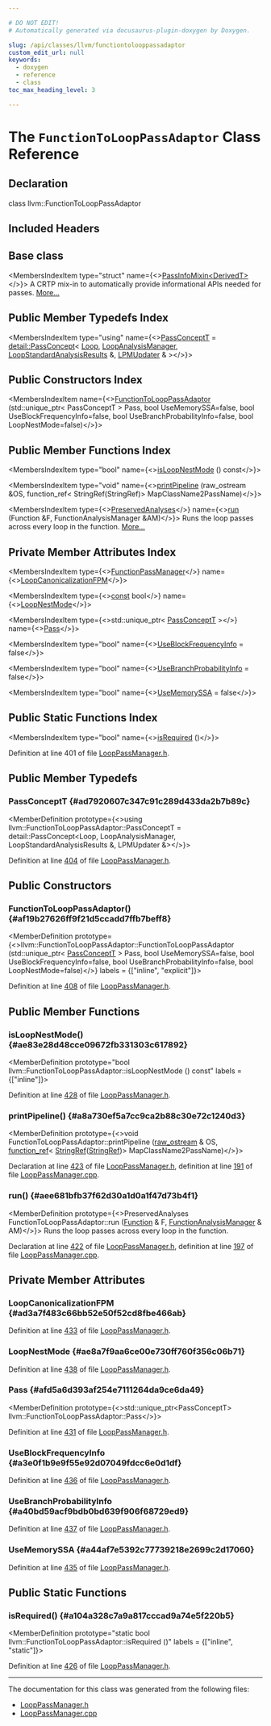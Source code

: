 ```yaml
---

# DO NOT EDIT!
# Automatically generated via docusaurus-plugin-doxygen by Doxygen.

slug: /api/classes/llvm/functiontolooppassadaptor
custom_edit_url: null
keywords:
  - doxygen
  - reference
  - class
toc_max_heading_level: 3

---
```





# The `FunctionToLoopPassAdaptor` Class Reference

<DoxygenPage pluginConfig={pluginConfig}>



## Declaration

<CodeBlock>class llvm::FunctionToLoopPassAdaptor</CodeBlock>

## Included Headers

<IncludesList>
<IncludesListItem
  filePath="llvm/Transforms/Scalar/LoopPassManager.h"
  permalink="/docs/api/files/include/include/llvm/include/llvm/transforms/include/llvm/transforms/scalar/looppassmanager-h"
  isLocal="true" />
</IncludesList>

## Base class

<MembersIndex>

<MembersIndexItem
  type="struct"
  name={<><a href="/docs/api/structs/llvm/passinfomixin">PassInfoMixin&lt;DerivedT&gt;</a></>}>
A CRTP mix-in to automatically provide informational APIs needed for passes. <a href="/docs/api/structs/llvm/passinfomixin/#details">More...</a>
</MembersIndexItem>

</MembersIndex>

## Public Member Typedefs Index

<MembersIndex>

<MembersIndexItem
  type="using"
  name={<><a href="#ad7920607c347c91c289d433da2b7b89c">PassConceptT</a> = <a href="/docs/api/structs/llvm/detail/passconcept">detail::PassConcept</a>&lt; <a href="/docs/api/classes/llvm/loop">Loop</a>, <a href="/docs/api/namespaces/llvm/#a58dde534a0ea2a23cb6c779c5c283f75">LoopAnalysisManager</a>, <a href="/docs/api/structs/llvm/loopstandardanalysisresults">LoopStandardAnalysisResults</a> &amp;, <a href="/docs/api/classes/llvm/lpmupdater">LPMUpdater</a> &amp; &gt;</>}>
</MembersIndexItem>

</MembersIndex>

## Public Constructors Index

<MembersIndex>

<MembersIndexItem
  name={<><a href="#af19b27626ff9f21d5ccadd7ffb7beff8">FunctionToLoopPassAdaptor</a> (std::unique&#95;ptr&lt; PassConceptT &gt; Pass, bool UseMemorySSA=false, bool UseBlockFrequencyInfo=false, bool UseBranchProbabilityInfo=false, bool LoopNestMode=false)</>}>
</MembersIndexItem>

</MembersIndex>

## Public Member Functions Index

<MembersIndex>

<MembersIndexItem
  type="bool"
  name={<><a href="#ae83e28d48cce09672fb331303c617892">isLoopNestMode</a> () const</>}>
</MembersIndexItem>

<MembersIndexItem
  type="void"
  name={<><a href="#a8a730ef5a7cc9ca2b88c30e72c1240d3">printPipeline</a> (raw&#95;ostream &amp;OS, function&#95;ref&lt; StringRef(StringRef)&gt; MapClassName2PassName)</>}>
</MembersIndexItem>

<MembersIndexItem
  type={<><a href="/docs/api/classes/llvm/preservedanalyses">PreservedAnalyses</a></>}
  name={<><a href="#aee681bfb37f62d30a1d0a1f47d73b4f1">run</a> (Function &amp;F, FunctionAnalysisManager &amp;AM)</>}>
Runs the loop passes across every loop in the function. <a href="#aee681bfb37f62d30a1d0a1f47d73b4f1">More...</a>
</MembersIndexItem>

</MembersIndex>

## Private Member Attributes Index

<MembersIndex>

<MembersIndexItem
  type={<><a href="/docs/api/namespaces/llvm/#ab70ef138acbdb1c8278ecf41f5da400f">FunctionPassManager</a></>}
  name={<><a href="#ad3a7f483c66bb52e50f52cd8fbe466ab">LoopCanonicalizationFPM</a></>}>
</MembersIndexItem>

<MembersIndexItem
  type={<><a href="/docs/api/files/lib/lib/target/lib/target/aarch64/aarch64promoteconstant-cpp/#a90f8350fecae261c25be85d38b451bff">const</a> bool</>}
  name={<><a href="#ae8a7f9aa6ce00e730ff760f356c06b71">LoopNestMode</a></>}>
</MembersIndexItem>

<MembersIndexItem
  type={<>std::unique&#95;ptr&lt; <a href="#ad7920607c347c91c289d433da2b7b89c">PassConceptT</a> &gt;</>}
  name={<><a href="#afd5a6d393af254e7111264da9ce6da49">Pass</a></>}>
</MembersIndexItem>

<MembersIndexItem
  type="bool"
  name={<><a href="#a3e0f1b9e9f55e92d07049fdcc6e0d1df">UseBlockFrequencyInfo</a> = false</>}>
</MembersIndexItem>

<MembersIndexItem
  type="bool"
  name={<><a href="#a40bd59acf9bdb0bd639f906f68729ed9">UseBranchProbabilityInfo</a> = false</>}>
</MembersIndexItem>

<MembersIndexItem
  type="bool"
  name={<><a href="#a44af7e5392c77739218e2699c2d17060">UseMemorySSA</a> = false</>}>
</MembersIndexItem>

</MembersIndex>

## Public Static Functions Index

<MembersIndex>

<MembersIndexItem
  type="bool"
  name={<><a href="#a104a328c7a9a817cccad9a74e5f220b5">isRequired</a> ()</>}>
</MembersIndexItem>

</MembersIndex>


Definition at line 401 of file <a href="/docs/api/files/include/include/llvm/include/llvm/transforms/include/llvm/transforms/scalar/looppassmanager-h">LoopPassManager.h</a>.

<SectionDefinition>

## Public Member Typedefs

### PassConceptT {#ad7920607c347c91c289d433da2b7b89c}

<MemberDefinition
  prototype={<>using llvm::FunctionToLoopPassAdaptor::PassConceptT = 
      detail::PassConcept&lt;Loop, LoopAnalysisManager,
                          LoopStandardAnalysisResults &amp;, LPMUpdater &amp;&gt;</>}>

Definition at line <a href="/docs/api/files/include/include/llvm/include/llvm/transforms/include/llvm/transforms/scalar/looppassmanager-h/#l00404">404</a> of file <a href="/docs/api/files/include/include/llvm/include/llvm/transforms/include/llvm/transforms/scalar/looppassmanager-h">LoopPassManager.h</a>.
</MemberDefinition>

</SectionDefinition>

<SectionDefinition>

## Public Constructors

### FunctionToLoopPassAdaptor() {#af19b27626ff9f21d5ccadd7ffb7beff8}

<MemberDefinition
  prototype={<>llvm::FunctionToLoopPassAdaptor::FunctionToLoopPassAdaptor (std::unique&#95;ptr&lt; <a href="#ad7920607c347c91c289d433da2b7b89c">PassConceptT</a> &gt; Pass, bool UseMemorySSA=false, bool UseBlockFrequencyInfo=false, bool UseBranchProbabilityInfo=false, bool LoopNestMode=false)</>}
  labels = {["inline", "explicit"]}>

Definition at line <a href="/docs/api/files/include/include/llvm/include/llvm/transforms/include/llvm/transforms/scalar/looppassmanager-h/#l00408">408</a> of file <a href="/docs/api/files/include/include/llvm/include/llvm/transforms/include/llvm/transforms/scalar/looppassmanager-h">LoopPassManager.h</a>.
</MemberDefinition>

</SectionDefinition>

<SectionDefinition>

## Public Member Functions

### isLoopNestMode() {#ae83e28d48cce09672fb331303c617892}

<MemberDefinition
  prototype="bool llvm::FunctionToLoopPassAdaptor::isLoopNestMode () const"
  labels = {["inline"]}>

Definition at line <a href="/docs/api/files/include/include/llvm/include/llvm/transforms/include/llvm/transforms/scalar/looppassmanager-h/#l00428">428</a> of file <a href="/docs/api/files/include/include/llvm/include/llvm/transforms/include/llvm/transforms/scalar/looppassmanager-h">LoopPassManager.h</a>.
</MemberDefinition>

### printPipeline() {#a8a730ef5a7cc9ca2b88c30e72c1240d3}

<MemberDefinition
  prototype={<>void FunctionToLoopPassAdaptor::printPipeline (<a href="/docs/api/classes/llvm/raw-ostream">raw&#95;ostream</a> &amp; OS, <a href="/docs/api/classes/llvm/function-ref">function&#95;ref</a>&lt; <a href="/docs/api/classes/llvm/stringref">StringRef</a>(<a href="/docs/api/classes/llvm/stringref">StringRef</a>)&gt; MapClassName2PassName)</>}>

Declaration at line <a href="/docs/api/files/include/include/llvm/include/llvm/transforms/include/llvm/transforms/scalar/looppassmanager-h/#l00423">423</a> of file <a href="/docs/api/files/include/include/llvm/include/llvm/transforms/include/llvm/transforms/scalar/looppassmanager-h">LoopPassManager.h</a>, definition at line <a href="/docs/api/files/lib/lib/transforms/lib/transforms/scalar/looppassmanager-cpp/#l00191">191</a> of file <a href="/docs/api/files/lib/lib/transforms/lib/transforms/scalar/looppassmanager-cpp">LoopPassManager.cpp</a>.
</MemberDefinition>

### run() {#aee681bfb37f62d30a1d0a1f47d73b4f1}

<MemberDefinition
  prototype={<>PreservedAnalyses FunctionToLoopPassAdaptor::run (<a href="/docs/api/classes/llvm/function">Function</a> &amp; F, <a href="/docs/api/namespaces/llvm/#adce09a5a0de0e3177eb00e932734af2f">FunctionAnalysisManager</a> &amp; AM)</>}>
Runs the loop passes across every loop in the function.

Declaration at line <a href="/docs/api/files/include/include/llvm/include/llvm/transforms/include/llvm/transforms/scalar/looppassmanager-h/#l00422">422</a> of file <a href="/docs/api/files/include/include/llvm/include/llvm/transforms/include/llvm/transforms/scalar/looppassmanager-h">LoopPassManager.h</a>, definition at line <a href="/docs/api/files/lib/lib/transforms/lib/transforms/scalar/looppassmanager-cpp/#l00197">197</a> of file <a href="/docs/api/files/lib/lib/transforms/lib/transforms/scalar/looppassmanager-cpp">LoopPassManager.cpp</a>.
</MemberDefinition>

</SectionDefinition>

<SectionDefinition>

## Private Member Attributes

### LoopCanonicalizationFPM {#ad3a7f483c66bb52e50f52cd8fbe466ab}

<MemberDefinition
  prototype="FunctionPassManager llvm::FunctionToLoopPassAdaptor::LoopCanonicalizationFPM">

Definition at line <a href="/docs/api/files/include/include/llvm/include/llvm/transforms/include/llvm/transforms/scalar/looppassmanager-h/#l00433">433</a> of file <a href="/docs/api/files/include/include/llvm/include/llvm/transforms/include/llvm/transforms/scalar/looppassmanager-h">LoopPassManager.h</a>.
</MemberDefinition>

### LoopNestMode {#ae8a7f9aa6ce00e730ff760f356c06b71}

<MemberDefinition
  prototype="const bool llvm::FunctionToLoopPassAdaptor::LoopNestMode">

Definition at line <a href="/docs/api/files/include/include/llvm/include/llvm/transforms/include/llvm/transforms/scalar/looppassmanager-h/#l00438">438</a> of file <a href="/docs/api/files/include/include/llvm/include/llvm/transforms/include/llvm/transforms/scalar/looppassmanager-h">LoopPassManager.h</a>.
</MemberDefinition>

### Pass {#afd5a6d393af254e7111264da9ce6da49}

<MemberDefinition
  prototype={<>std::unique&#95;ptr&lt;PassConceptT&gt; llvm::FunctionToLoopPassAdaptor::Pass</>}>

Definition at line <a href="/docs/api/files/include/include/llvm/include/llvm/transforms/include/llvm/transforms/scalar/looppassmanager-h/#l00431">431</a> of file <a href="/docs/api/files/include/include/llvm/include/llvm/transforms/include/llvm/transforms/scalar/looppassmanager-h">LoopPassManager.h</a>.
</MemberDefinition>

### UseBlockFrequencyInfo {#a3e0f1b9e9f55e92d07049fdcc6e0d1df}

<MemberDefinition
  prototype="bool llvm::FunctionToLoopPassAdaptor::UseBlockFrequencyInfo = false">

Definition at line <a href="/docs/api/files/include/include/llvm/include/llvm/transforms/include/llvm/transforms/scalar/looppassmanager-h/#l00436">436</a> of file <a href="/docs/api/files/include/include/llvm/include/llvm/transforms/include/llvm/transforms/scalar/looppassmanager-h">LoopPassManager.h</a>.
</MemberDefinition>

### UseBranchProbabilityInfo {#a40bd59acf9bdb0bd639f906f68729ed9}

<MemberDefinition
  prototype="bool llvm::FunctionToLoopPassAdaptor::UseBranchProbabilityInfo = false">

Definition at line <a href="/docs/api/files/include/include/llvm/include/llvm/transforms/include/llvm/transforms/scalar/looppassmanager-h/#l00437">437</a> of file <a href="/docs/api/files/include/include/llvm/include/llvm/transforms/include/llvm/transforms/scalar/looppassmanager-h">LoopPassManager.h</a>.
</MemberDefinition>

### UseMemorySSA {#a44af7e5392c77739218e2699c2d17060}

<MemberDefinition
  prototype="bool llvm::FunctionToLoopPassAdaptor::UseMemorySSA = false">

Definition at line <a href="/docs/api/files/include/include/llvm/include/llvm/transforms/include/llvm/transforms/scalar/looppassmanager-h/#l00435">435</a> of file <a href="/docs/api/files/include/include/llvm/include/llvm/transforms/include/llvm/transforms/scalar/looppassmanager-h">LoopPassManager.h</a>.
</MemberDefinition>

</SectionDefinition>

<SectionDefinition>

## Public Static Functions

### isRequired() {#a104a328c7a9a817cccad9a74e5f220b5}

<MemberDefinition
  prototype="static bool llvm::FunctionToLoopPassAdaptor::isRequired ()"
  labels = {["inline", "static"]}>

Definition at line <a href="/docs/api/files/include/include/llvm/include/llvm/transforms/include/llvm/transforms/scalar/looppassmanager-h/#l00426">426</a> of file <a href="/docs/api/files/include/include/llvm/include/llvm/transforms/include/llvm/transforms/scalar/looppassmanager-h">LoopPassManager.h</a>.
</MemberDefinition>

</SectionDefinition>

<hr/>

The documentation for this class was generated from the following files:

<ul>
<li><a href="/docs/api/files/include/include/llvm/include/llvm/transforms/include/llvm/transforms/scalar/looppassmanager-h">LoopPassManager.h</a></li>
<li><a href="/docs/api/files/lib/lib/transforms/lib/transforms/scalar/looppassmanager-cpp">LoopPassManager.cpp</a></li>
</ul>

</DoxygenPage>
